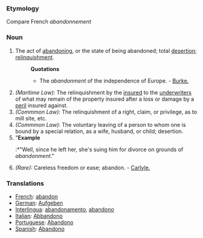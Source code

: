 ===Etymology===
Compare French ''abandonnement''
===Noun===
#The act of [[abandoning]], or the state of being abandoned; total [[desertion]]; [[relinquishment]].
#:'''Quotations'''
#:*The ''abandonment'' of the independence of Europe. - [[Burke.]]
#''(Maritime Law):'' The relinquishment by the [[insured]] to the [[underwriters]] of what may remain of the property insured after a loss or damage by a [[peril]] insured against.
#''(Commmon Law):'' The relinquishment of a right, claim, or privilege, as to mill site, etc.
#''(Commmon Law):'' The voluntary leaving of a person to whom one is bound by a special relation, as a wife, husband, or child; desertion.
#"'''Example'''
#:*"Well, since he left her, she's suing him for divorce on grounds of ''abandonment''."
#''(Rare):'' Careless freedom or ease; abandon. - [[Carlyle.]]
===Translations===
*[[French]]: [[abandon]]
*[[German]]: [[Aufgeben]]
*[[Interlingua]]: [[abandonamento]], [[abandono]]
*[[Italian]]: [[Abbandono]]
*[[Portuguese]]: [[Abandono]]
*[[Spanish]]: [[Abandono]]